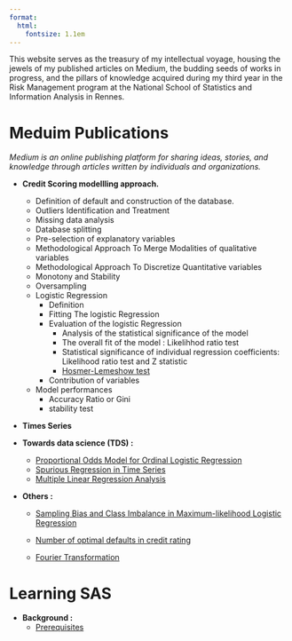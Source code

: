 ```yaml
---
format: 
  html: 
    fontsize: 1.1em
---
```


<div class="box">

This website serves as the treasury of my intellectual voyage, housing the jewels of my published articles on Medium, the budding seeds of works in progress, and the pillars of knowledge acquired during my third year in the Risk Management program at the National School of Statistics and Information Analysis in Rennes.

</div>

# Meduim Publications

*Medium is an online publishing platform for sharing ideas, stories, and knowledge through articles written by individuals and organizations.*

- **Credit Scoring modellling approach.**
    - Definition of default and construction of the database.
    - Outliers Identification and Treatment
    - Missing data analysis
    - Database splitting
    - Pre-selection of explanatory variables
    - Methodological Approach To Merge Modalities of qualitative variables
    - Methodological Approach To Discretize Quantitative variables
    - Monotony and Stability
    - Oversampling
    - Logistic Regression
        - Definition
        - Fitting The logistic Regression
        - Evaluation of the logistic Regression
            - Analysis of the statistical significance of the model
            - The overall fit of the model : Likelihhod ratio test
            - Statistical significance of individual regression coefficients: Likelihood ratio test and Z statistic
            - <a href = "Meduim/RegressionLogistique/HosmerL.qmd" target="_self">Hosmer-Lemeshow test</a>
        - Contribution of variables
    - Model performances
        - Accuracy Ratio or Gini
        - stability test 

- **Times Series**

- **Towards data science (TDS) :**
    - [Proportional Odds Model for Ordinal Logistic Regression](00_tds/proportional_ordinal_regression.qmd) 
    - [Spurious Regression in Time Series](Others/spurious_reg.qmd)
    - [Multiple Linear Regression Analysis](https://towardsdatascience.com/multiple-linear-regression-analysis/multiple-linear-regression-analysis-using-python-1c0f2b7d8e3a)

- **Others :**
    - [Sampling Bias and Class Imbalance in Maximum-likelihood Logistic Regression](Meduim/RegressionLogistique/bias_sample.qmd)

    - [Number of optimal defaults in credit rating](Others/number_obs_for_model.qmd)
    - [Fourier Transformation](00_tds/fourrier_transformation.qmd)


# Learning SAS

- **Background :**
    - [Prerequisites](LearningSas/prerequisites.qmd)

